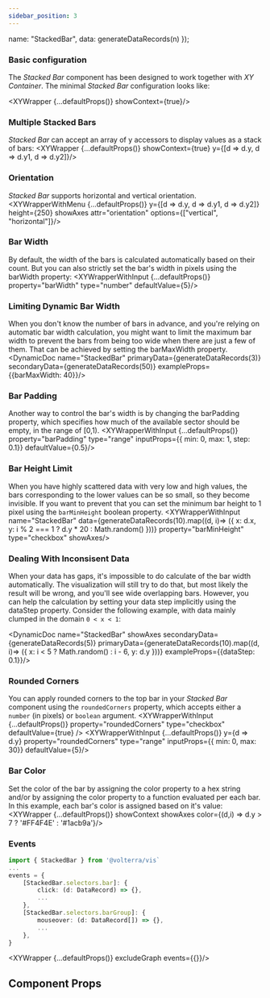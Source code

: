 ```yaml
---
sidebar_position: 3
---
```



  name: "StackedBar",
  data: generateDataRecords(n)
});


### Basic configuration
The *Stacked Bar* component has been designed to work together with *XY Container*. The minimal *Stacked Bar* configuration looks like:

<XYWrapper {...defaultProps()} showContext={true}/>

### Multiple Stacked Bars
*Stacked Bar* can accept an array of y accessors to display values as a stack of bars:
<XYWrapper {...defaultProps()} showContext={true} y={[d => d.y, d => d.y1, d => d.y2]}/>

### Orientation
*Stacked Bar* supports horizontal and vertical orientation.
<XYWrapperWithMenu {...defaultProps()} y={[d => d.y, d => d.y1, d => d.y2]} height={250} showAxes attr="orientation" options={["vertical", "horizontal"]}/>

### Bar Width
By default, the width of the bars is calculated automatically based on their count. But you can also strictly set the bar's width in pixels using the barWidth property:
<XYWrapperWithInput {...defaultProps()} property="barWidth" type="number" defaultValue={5}/>

### Limiting Dynamic Bar Width
When you don't know the number of bars in advance, and you're relying on automatic bar width calculation, you might want to limit the
maximum bar width to prevent the bars from being too wide when there are just a few of them. That can be achieved by setting the barMaxWidth property.
<DynamicDoc name="StackedBar" primaryData={generateDataRecords(3)} secondaryData={generateDataRecords(50)} exampleProps={{barMaxWidth: 40}}/>

### Bar Padding
Another way to control the bar's width is by changing the barPadding property, which specifies how much of the available sector should be empty, in the range of [0,1).
<XYWrapperWithInput {...defaultProps()} property="barPadding" type="range" inputProps={{ min: 0, max: 1, step: 0.1}} defaultValue={0.5}/>

### Bar Height Limit
When you have highly scattered data with very low and high values, the bars corresponding to the lower values can be so small, so they become invisible.
If you want to prevent that you can set the minimum bar height to 1 pixel using the `barMinHeight` boolean property.
<XYWrapperWithInput name="StackedBar"
    data={generateDataRecords(10).map((d, i)=> ({ x: d.x, y: i % 2 === 1 ? d.y * 20 : Math.random() }))}
    property="barMinHeight"  type="checkbox" showAxes/>

### Dealing With Inconsisent Data
When your data has gaps, it's impossible to do calculate of the bar width automatically. The visualization will still try to do that, but most likely the result will be wrong,
and you'll see wide overlapping bars. However, you can help the calculation by setting your data step implicitly using the dataStep property.
Consider the following example, with data mainly clumped in the domain `0 < x < 1`:

<DynamicDoc name="StackedBar" showAxes secondaryData={generateDataRecords(5)} primaryData={generateDataRecords(10).map((d, i)=> ({ x: i < 5 ? Math.random() : i - 6, y: d.y }))} exampleProps={{dataStep: 0.1}}/>

### Rounded Corners
You can apply rounded corners to the top bar in your _Stacked Bar_ component using the `roundedCorners` property, which accepts
either a `number` (in pixels) or `boolean` argument.
<XYWrapperWithInput
    {...defaultProps()}
    property="roundedCorners"
    type="checkbox"
    defaultValue={true}
/>
<XYWrapperWithInput {...defaultProps()} y={d => d.y} property="roundedCorners" type="range" inputProps={{ min: 0, max: 30}} defaultValue={5}/>


### Bar Color
Set the color of the bar by assigning the color property to a hex string and/or by assigning the color property to a function evaluated per each bar.
In this example, each bar's color is assigned based on it's value:
<XYWrapper {...defaultProps()} showContext showAxes color={(d,i) => d.y > 7 ? '#FF4F4E' : '#1acb9a'}/>

### Events
```ts
import { StackedBar } from '@volterra/vis`
...
events = {
    [StackedBar.selectors.bar]: {
        click: (d: DataRecord) => {},
        ...
    },
    [StackedBar.selectors.barGroup]: {
        mouseover: (d: DataRecord[]) => {},
        ...
    },
}
```
<XYWrapper {...defaultProps()} excludeGraph events={{}}/>

## Component Props
<PropTable name="VisStackedBar"></PropTable>
